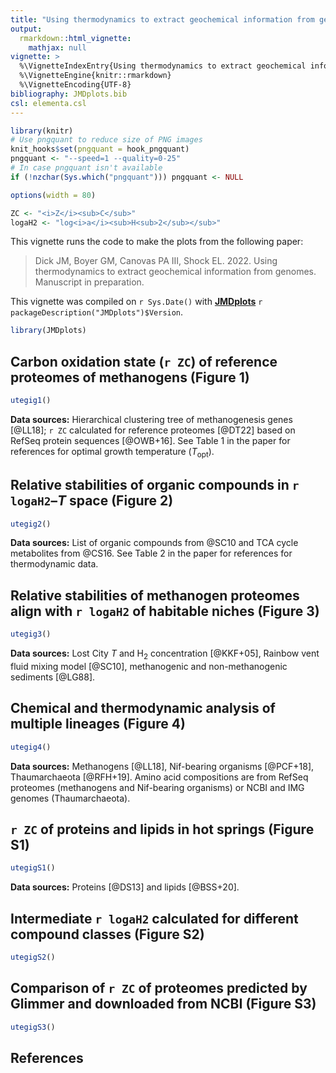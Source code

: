 ```yaml
---
title: "Using thermodynamics to extract geochemical information from genomes (2022)"
output: 
  rmarkdown::html_vignette:
    mathjax: null
vignette: >
  %\VignetteIndexEntry{Using thermodynamics to extract geochemical information from genomes (2022)}
  %\VignetteEngine{knitr::rmarkdown}
  %\VignetteEncoding{UTF-8}
bibliography: JMDplots.bib
csl: elementa.csl
---
```


<style>
/* https://gomakethings.com/how-to-break-an-image-out-of-its-parent-container-with-css/ */
@media (min-width: 700px) {
  .full-width {
    left: 50%;
    margin-left: -50vw;
    margin-right: -50vw;
    max-width: 100vw;
    position: relative;
    right: 50%;
    width: 100vw;
  }
}
@media (min-width: 900px) {
  .full-width {
    left: 50vw; /* fallback if needed */
    left: calc(50vw - 100px);
    width: 900px;
    position: relative;
  }
}
</style>

```r
library(knitr)
# Use pngquant to reduce size of PNG images
knit_hooks$set(pngquant = hook_pngquant)
pngquant <- "--speed=1 --quality=0-25"
# In case pngquant isn't available
if (!nzchar(Sys.which("pngquant"))) pngquant <- NULL 
```

```r
options(width = 80)
```

```r
ZC <- "<i>Z</i><sub>C</sub>"
logaH2 <- "log<i>a</i><sub>H<sub>2</sub></sub>"
```

This vignette runs the code to make the plots from the following paper:

> Dick JM, Boyer GM, Canovas PA III, Shock EL. 2022. Using thermodynamics to extract geochemical information from genomes. Manuscript in preparation.

This vignette was compiled on `r Sys.Date()` with **[JMDplots](https://github.com/jedick/JMDplots)** `r packageDescription("JMDplots")$Version`.

```r
library(JMDplots)
```

## Carbon oxidation state (`r ZC`) of reference proteomes of methanogens (Figure 1)
```r
utegig1()
```

**Data sources:** Hierarchical clustering tree of methanogenesis genes [@LL18]; `r ZC` calculated for reference proteomes [@DT22] based on RefSeq protein sequences [@OWB+16]. See Table 1 in the paper for references for optimal growth temperature (*T*~opt~).

## Relative stabilities of organic compounds in `r logaH2`--*T* space (Figure 2)
```r
utegig2()
```

**Data sources:** List of organic compounds from @SC10 and TCA cycle metabolites from @CS16. See Table 2 in the paper for references for thermodynamic data.

## Relative stabilities of methanogen proteomes align with `r logaH2` of habitable niches (Figure 3)
```r
utegig3()
```

**Data sources:** Lost City *T* and H~2~ concentration [@KKF+05], Rainbow vent fluid mixing model [@SC10], methanogenic and non-methanogenic sediments [@LG88].

## Chemical and thermodynamic analysis of multiple lineages (Figure 4)
```r
utegig4()
```

**Data sources:** Methanogens [@LL18], Nif-bearing organisms [@PCF+18], Thaumarchaeota [@RFH+19]. Amino acid compositions are from RefSeq proteomes (methanogens and Nif-bearing organisms) or NCBI and IMG genomes (Thaumarchaeota).

## `r ZC` of proteins and lipids in hot springs (Figure S1)
```r
utegigS1()
```

**Data sources:** Proteins [@DS13] and lipids [@BSS+20].


## Intermediate `r logaH2` calculated for different compound classes (Figure S2)
```r
utegigS2()
```

## Comparison of `r ZC` of proteomes predicted by Glimmer and downloaded from NCBI (Figure S3)
```r
utegigS3()
```

## References
